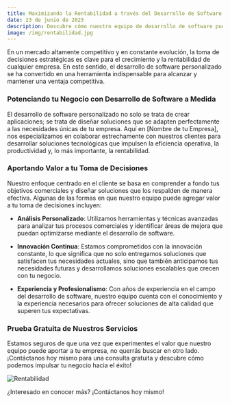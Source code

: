 ```yaml
---
title: Maximizando la Rentabilidad a través del Desarrollo de Software Personalizado
date: 23 de junio de 2023
description: Descubre cómo nuestro equipo de desarrollo de software puede impulsar tu negocio hacia el éxito.
image: /img/rentabilidad.jpg
---
```


En un mercado altamente competitivo y en constante evolución, la toma de decisiones estratégicas es clave para el crecimiento y la rentabilidad de cualquier empresa. En este sentido, el desarrollo de software personalizado se ha convertido en una herramienta indispensable para alcanzar y mantener una ventaja competitiva.

### Potenciando tu Negocio con Desarrollo de Software a Medida

El desarrollo de software personalizado no solo se trata de crear aplicaciones; se trata de diseñar soluciones que se adapten perfectamente a las necesidades únicas de tu empresa. Aquí en [Nombre de tu Empresa], nos especializamos en colaborar estrechamente con nuestros clientes para desarrollar soluciones tecnológicas que impulsen la eficiencia operativa, la productividad y, lo más importante, la rentabilidad.

### Aportando Valor a tu Toma de Decisiones

Nuestro enfoque centrado en el cliente se basa en comprender a fondo tus objetivos comerciales y diseñar soluciones que los respalden de manera efectiva. Algunas de las formas en que nuestro equipo puede agregar valor a tu toma de decisiones incluyen:

- **Análisis Personalizado**: Utilizamos herramientas y técnicas avanzadas para analizar tus procesos comerciales y identificar áreas de mejora que puedan optimizarse mediante el desarrollo de software.
  
- **Innovación Continua**: Estamos comprometidos con la innovación constante, lo que significa que no solo entregamos soluciones que satisfacen tus necesidades actuales, sino que también anticipamos tus necesidades futuras y desarrollamos soluciones escalables que crecen con tu negocio.

- **Experiencia y Profesionalismo**: Con años de experiencia en el campo del desarrollo de software, nuestro equipo cuenta con el conocimiento y la experiencia necesarios para ofrecer soluciones de alta calidad que superen tus expectativas.

### Prueba Gratuita de Nuestros Servicios

Estamos seguros de que una vez que experimentes el valor que nuestro equipo puede aportar a tu empresa, no querrás buscar en otro lado. ¡Contáctanos hoy mismo para una consulta gratuita y descubre cómo podemos impulsar tu negocio hacia el éxito!

![Rentabilidad](/img/hombre-contando-dinero.jpg)

¿Interesado en conocer más? ¡Contáctanos hoy mismo!

